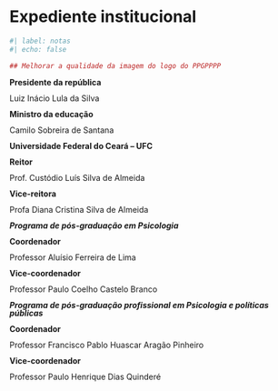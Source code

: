 # Expediente institucional {.unnumbered}

```r
#| label: notas
#| echo: false

## Melhorar a qualidade da imagem do logo do PPGPPPP
```

::: {style="line-height: 1;"}
**Presidente da república**

Luiz Inácio Lula da Silva

**Ministro da educação**

Camilo Sobreira de Santana

**Universidade Federal do Ceará – UFC**

**Reitor**

Prof. Custódio Luís Silva de Almeida

**Vice-reitora**

Profa Diana Cristina Silva de Almeida

***Programa de pós-graduação em Psicologia***

**Coordenador**

Professor Aluísio Ferreira de Lima

**Vice-coordenador**

Professor Paulo Coelho Castelo Branco

***Programa de pós-graduação profissional em Psicologia e políticas públicas***

**Coordenador**

Professor Francisco Pablo Huascar Aragão Pinheiro

**Vice-coordenador**

Professor Paulo Henrique Dias Quinderé
:::


